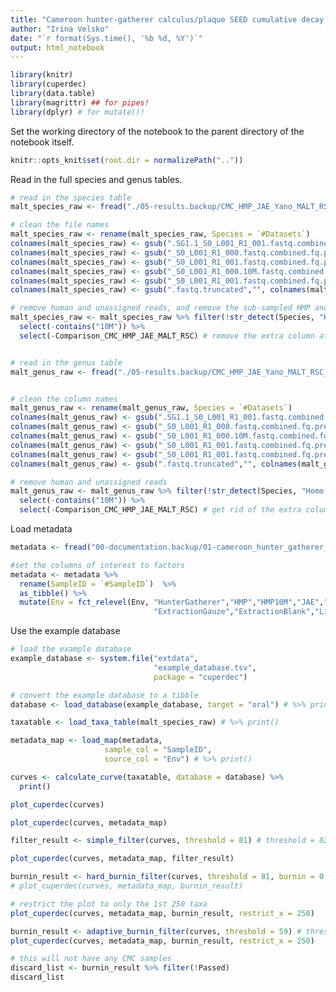 ```yaml
---
title: "Cameroon hunter-gatherer calculus/plaque SEED cumulative decay curves"
author: "Irina Velsko"
date: "`r format(Sys.time(), '%b %d, %Y')`"
output: html_notebook
---
```


```r
library(knitr)
library(cuperdec)
library(data.table)
library(magrittr) ## for pipes!
library(dplyr) # for mutate()!

```

Set the working directory of the notebook to the parent directory of the 
notebook itself.  

```r
knitr::opts_knit$set(root.dir = normalizePath(".."))
```

Read in the full species and genus tables.
```r
# read in the species table
malt_species_raw <- fread("./05-results.backup/CMC_HMP_JAE_Yano_MALT_RSC_species_bacteria_archaea.txt")

# clean the file names
malt_species_raw <- rename(malt_species_raw, Species = `#Datasets`)
colnames(malt_species_raw) <- gsub(".SG1.1_S0_L001_R1_001.fastq.combined.fq.prefixed.extractunmapped.bam","", colnames(malt_species_raw))
colnames(malt_species_raw) <- gsub("_S0_L001_R1_000.fastq.combined.fq.prefixed.extractunmapped.bam","", colnames(malt_species_raw))
colnames(malt_species_raw) <- gsub("_S0_L001_R1_001.fastq.combined.fq.prefixed.extractunmapped.bam.10M","_10M", colnames(malt_species_raw))
colnames(malt_species_raw) <- gsub("_S0_L001_R1_000.10M.fastq.combined.fq.prefixed.extractunmapped.bam","_10M", colnames(malt_species_raw))
colnames(malt_species_raw) <- gsub("_S0_L001_R1_001.fastq.combined.fq.prefixed.extractunmapped.bam","", colnames(malt_species_raw))
colnames(malt_species_raw) <- gsub(".fastq.truncated","", colnames(malt_species_raw))

# remove human and unassigned reads, and remove the sub-sampled HMP and JAE samples
malt_species_raw <- malt_species_raw %>% filter(!str_detect(Species, "Homo sapiens|Not assigned")) %>%
  select(-contains("10M")) %>%
  select(-Comparison_CMC_HMP_JAE_MALT_RSC) # remove the extra column at the begining


# read in the genus table
malt_genus_raw <- fread("./05-results.backup/CMC_HMP_JAE_Yano_MALT_RSC_genus_bacteria_archaea.txt")


# clean the column names
malt_genus_raw <- rename(malt_genus_raw, Species = `#Datasets`)
colnames(malt_genus_raw) <- gsub(".SG1.1_S0_L001_R1_001.fastq.combined.fq.prefixed.extractunmapped.bam","", colnames(malt_genus_raw))
colnames(malt_genus_raw) <- gsub("_S0_L001_R1_000.fastq.combined.fq.prefixed.extractunmapped.bam","", colnames(malt_genus_raw))
colnames(malt_genus_raw) <- gsub("_S0_L001_R1_000.10M.fastq.combined.fq.prefixed.extractunmapped.bam","_10M", colnames(malt_genus_raw))
colnames(malt_genus_raw) <- gsub("_S0_L001_R1_001.fastq.combined.fq.prefixed.extractunmapped.bam.10M","_10M", colnames(malt_genus_raw))
colnames(malt_genus_raw) <- gsub("_S0_L001_R1_001.fastq.combined.fq.prefixed.extractunmapped.bam","", colnames(malt_genus_raw))
colnames(malt_genus_raw) <- gsub(".fastq.truncated","", colnames(malt_genus_raw))

# remove human and unassigned reads
malt_genus_raw <- malt_genus_raw %>% filter(!str_detect(Species, "Homo|Not assigned")) %>%
  select(-contains("10M")) %>%
  select(-Comparison_CMC_HMP_JAE_MALT_RSC) # get rid of the extra column at the begining

```

Load metadata
```r

metadata <- fread("00-documentation.backup/01-cameroon_hunter_gatherer_metadata.tsv")

#set the columns of interest to factors
metadata <- metadata %>%
  rename(SampleID = `#SampleID`)  %>%
  as_tibble() %>%
  mutate(Env = fct_relevel(Env, "HunterGatherer","HMP","HMP10M","JAE","JAE10M",
                                "ExtractionGauze","ExtractionBlank","LibraryBlank"))

```

Use the example database
```r
# load the example database
example_database <- system.file("extdata",
                                "example_database.tsv",
                                package = "cuperdec")

# convert the example database to a tibble
database <- load_database(example_database, target = "oral") # %>% print()

```

```r

taxatable <- load_taxa_table(malt_species_raw) # %>% print()

```

```r
metadata_map <- load_map(metadata,
                     sample_col = "SampleID",
                     source_col = "Env") # %>% print()

```

```r
curves <- calculate_curve(taxatable, database = database) %>%
  print()

plot_cuperdec(curves)

```

```r
plot_cuperdec(curves, metadata_map)

```

```r

filter_result <- simple_filter(curves, threshold = 81) # threshold = 82 starts to color some of the CMC samples red

plot_cuperdec(curves, metadata_map, filter_result)

```

```r

burnin_result <- hard_burnin_filter(curves, threshold = 81, burnin = 0.9) # threshold = 50, burnin = 0.4 allows the highest ExtractionBlank line to turn turquoise; threshold = 81, burnin 0.1-0.9 keeps all CMC turquoise and all ExtractionBlank red
# plot_cuperdec(curves, metadata_map, burnin_result)

# restrict the plot to only the 1st 250 taxa
plot_cuperdec(curves, metadata_map, burnin_result, restrict_x = 250)

```

```r

burnin_result <- adaptive_burnin_filter(curves, threshold = 59) # threshold = 50 allows the highest ExtractionBlank line to turn turquoise; threshold = 60 keeps the highest ExtractionBlank line red but turns one CMC sample line red; threshold = 59 keeps all CMC turquoise and all ExtractionBlanks red; going higher turns more CMC red
plot_cuperdec(curves, metadata_map, burnin_result, restrict_x = 250)

```

```r
# this will not have any CMC samples
discard_list <- burnin_result %>% filter(!Passed)
discard_list

```
